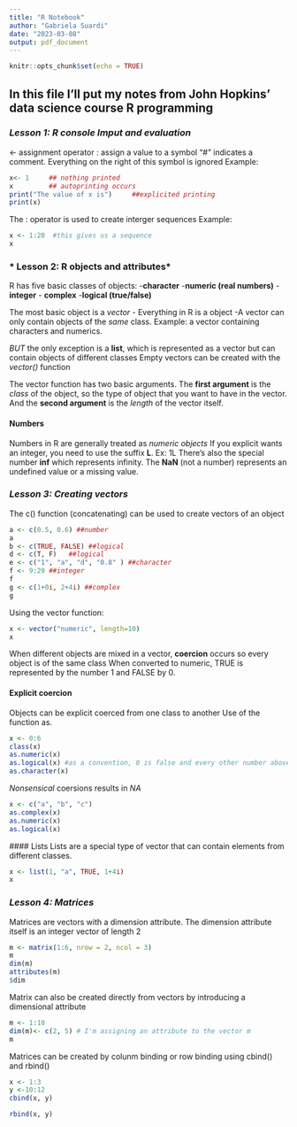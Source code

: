 ```yaml
---
title: "R Notebook"
author: "Gabriela Suardi"
date: "2023-03-08"
output: pdf_document
---
```


```r
knitr::opts_chunk$set(echo = TRUE)
```

## In this file I'll put my notes from John Hopkins' data science course R programming

### *Lesson 1: R console Imput and evaluation*

<- assignment operator : assign a value to a symbol
"#" indicates a comment. Everything on the right of this symbol is ignored
Example:
```r
x<- 1     ## nothing printed
x         ## autoprinting occurs
print("The value of x is")     ##explicited printing
print(x)
```
The : operator is used to create interger sequences
Example:
```r
x <- 1:20  #this gives us a sequence
x
```
### * Lesson 2: R objects and attributes*
 
 R has five  basic classes of objects:
 -**character**
 -**numeric (real numbers)**
 -**integer**
 - **complex**
 -**logical (true/false)**
 
 The most basic object is a *vector*
 - Everything in R is a object
 -A vector can only contain objects of the *same* class. Example:  a vector containing characters and numerics.
 
 *BUT* the only exception is a **list**, which is represented as a vector but can contain objects of different classes
 Empty vectors can be created with the *vector()* function
 
 The vector function has two basic arguments. The **first argument** is the *class* of the object, so the type of object that you want to have in the vector. And the **second argument** is the *length* of the vector itself.
 
#### Numbers

Numbers in R are generally treated as *numeric objects*
If you explicit wants an integer, you need to use the suffix **L**. Ex: 1L
There's also the special number **inf** which represents infinity.
The **NaN** (not a number) represents an undefined value or a missing value.

### *Lesson 3: Creating vectors*

The c() function (concatenating) can be used to create vectors of an object
```r
a <- c(0.5, 0.6) ##number
a
b <- c(TRUE, FALSE) ##logical
d <- c(T, F)   ##logical
e <- c("1", "a", "d", "0.8" ) ##character
f <- 9:29 ##integer
f
g <- c(1+0i, 2+4i) ##complex
g
```
Using the vector function:
```r
x <- vector("numeric", length=10)
x
```
When different objects are mixed in a vector, **coercion** occurs so every object is of the same class
When converted to numeric, TRUE is represented by the number 1 and FALSE by 0.

#### Explicit coercion

Objects can be explicit coerced from one class to another
Use of the function as.
```r
x <- 0:6
class(x)
as.numeric(x)
as.logical(x) #as a convention, 0 is false and every other number above zero is true
as.character(x)
```

 *Nonsensical* coersions results in *NA*
```r
x <- c("a", "b", "c")
as.complex(x)
as.numeric(x)
as.logical(x)

```
 #### Lists
 Lists are a special type of vector that can contain elements from different classes.
```r
x <- list(1, "a", TRUE, 1+4i)
x
```
### *Lesson 4: Matrices*

Matrices are vectors with a dimension attribute. The dimension attribute itself is an integer vector of length 2
```r
m <- matrix(1:6, nrow = 2, ncol = 3)
m
dim(m)
attributes(m)
$dim
```
Matrix can also be created directly from vectors by introducing a dimensional attribute
```r
m <- 1:10
dim(m)<- c(2, 5) # I'm assigning an attribute to the vector m
m
```

 Matrices can be created by colunm binding or row binding using cbind() and rbind()
```r
x <- 1:3
y <-10:12
cbind(x, y)

rbind(x, y)
```
 




